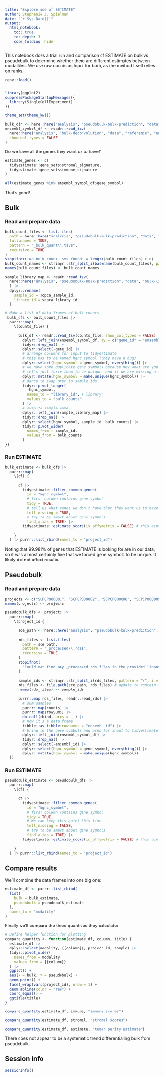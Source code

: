 ```yaml
---
title: "Explore use of ESTIMATE"
author: Stephanie J. Spielman
date: "`r Sys.Date()`"
output:
  html_notebook:
    toc: true
    toc_depth: 3
    code_folding: hide
---
```


This notebook does a trial run and comparison of ESTIMATE on bulk vs pseudobulk to determine whether there are different estimates between modalities.
We use raw counts as input for both, as the method itself relies on ranks.


```r
renv::load()


library(ggplot2)
suppressPackageStartupMessages({
  library(SingleCellExperiment)
})

theme_set(theme_bw())
```

```r
bulk_dir <- here::here("analysis", "pseudobulk-bulk-prediction", "data", "models")
ensembl_symbol_df <- readr::read_tsv(
  here::here("analysis", "bulk-deconvolution", "data", "reference", "ensembl_symbol.tsv"), 
  show_col_types = FALSE
)
```


Do we have all the genes they want us to have?
```r
estimate_genes <- c(
  tidyestimate::gene_sets$stromal_signature, 
  tidyestimate::gene_sets$immune_signature
)

all(estimate_genes %in% ensembl_symbol_df$gene_symbol)
```
That's good!


## Bulk

### Read and prepare data

```r
bulk_count_files <- list.files(
  path = here::here("analysis", "pseudobulk-bulk-prediction", "data", "scpca_data"),
  full.names = TRUE,
  pattern = "_bulk_quant\\.tsv$",
  recursive = TRUE
)
stopifnot("No bulk count TSVs found" = length(bulk_count_files) > 0)
bulk_count_names <- stringr::str_split_i(basename(bulk_count_files), pattern = "_", i = 1)
names(bulk_count_files) <- bulk_count_names

sample_library_map <- readr::read_tsv(
  here::here("analysis", "pseudobulk-bulk-prediction", "data", "bulk-library-sample-ids.tsv")
  ) |>
  dplyr::rename(
    sample_id = scpca_sample_id,
    library_id = scpca_library_id
  )

# Make a list of data frames of bulk counts
 bulk_dfs <- bulk_count_files |>
  purrr::map(
    \(counts_file) {

      bulk_df <- readr::read_tsv(counts_file, show_col_types = FALSE) |>
        dplyr::left_join(ensembl_symbol_df, by = c("gene_id" = "ensembl_id")) |>
        tidyr::drop_na() |>
        dplyr::select(-gene_id) |>
        # arrange columns for input to tidyestimate
        # this has to be named hgnc_symbol (they have a bug)
        dplyr::select(hgnc_symbol = gene_symbol, everything()) |>
        # we have some duplicate gene symbols because hey what are you gonna do!
        # let's just force them to be unique, and if we are missing a lot of genes when running the analysis this can change
        dplyr::mutate(hgnc_symbol = make.unique(hgnc_symbol)) |>
        # dance to swap over to sample ids
        tidyr::pivot_longer(
          -hgnc_symbol,
          names_to = "library_id", # library!
          values_to = "bulk_counts"
        ) |>
        # swap to sample name
        dplyr::left_join(sample_library_map) |>
        tidyr::drop_na() |>
        dplyr::select(hgnc_symbol, sample_id, bulk_counts) |>
        tidyr::pivot_wider(
          names_from = sample_id, 
          values_from = bulk_counts
        )
})
```


### Run ESTIMATE

```r
bulk_estimate <- bulk_dfs |>
  purrr::map(
    \(df) {
      
      df |> 
        tidyestimate::filter_common_genes(
          id = "hgnc_symbol", 
          # first column contains gene symbol
          tidy = TRUE,
          # tell us what genes we don't have that they want us to have
          tell_missing = TRUE, 
          # try to be smart about gene symbols  
          find_alias = TRUE) |> 
        tidyestimate::estimate_score(is_affymetrix = FALSE) # this aint no microarray
      
    }
  ) |> purrr::list_rbind(names_to = "project_id")
```

Noting that 99.981% of genes that ESTIMATE is looking for are in our data, so it was almost certainly fine that we forced gene symbols to be unique.
It likely did not affect results.

## Pseudobulk


### Read and prepare data

```r
projects <- c("SCPCP000001", "SCPCP000002", "SCPCP000006", "SCPCP000009", "SCPCP000017")
names(projects) <- projects

pseudobulk_dfs <- projects |>
  purrr::map(
    \(project_id){
      
      sce_path <- here::here("analysis", "pseudobulk-bulk-prediction", "data", "scpca_data", project_id)
      
      rds_files <- list.files(
        path = sce_path,
        pattern = "_processed\\.rds$",
        recursive = TRUE
      )
      stopifnot(
        "Could not find any _processed.rds files in the provided `input_dir`." = length(rds_files) > 0
      )
      
      sample_ids <- stringr::str_split_i(rds_files, pattern = "/", i = 1)
      rds_files <- file.path(sce_path, rds_files) # update to contain full path
      names(rds_files) <- sample_ids
      
      purrr::map(rds_files, readr::read_rds) |>
        # sum samples
        purrr::map(counts) |>
        purrr::map(rowSums) |>
        do.call(cbind, args = _ ) |>
        # now it's a data frame
        tibble::as_tibble(rownames = "ensembl_id") |>
        # bring in the gene symbols and prep for input to tidyestimate
        dplyr::left_join(ensembl_symbol_df) |>
        tidyr::drop_na() |>
        dplyr::select(-ensembl_id) |>
        dplyr::select(hgnc_symbol = gene_symbol, everything()) |>
        dplyr::mutate(hgnc_symbol = make.unique(hgnc_symbol))
  })
```

### Run ESTIMATE

```r
pseudobulk_estimate <- pseudobulk_dfs |>
  purrr::map(
    \(df) {
      
      df |> 
        tidyestimate::filter_common_genes(
          id = "hgnc_symbol", 
          # first column contains gene symbol
          tidy = TRUE,
          # We can keep this quiet this time
          tell_missing = FALSE, 
          # try to be smart about gene symbols  
          find_alias = TRUE) |> 
        tidyestimate::estimate_score(is_affymetrix = FALSE) # this aint no microarray
      
    }
  ) |> purrr::list_rbind(names_to = "project_id")
```


## Compare results

We'll combine the data frames into one big one:

```r
estimate_df <- purrr::list_rbind(
  list(
    bulk = bulk_estimate, 
    pseudobulk = pseudobulk_estimate
  ), 
  names_to = "modality"
) 
```

Finally we'll compare the three quantities they calculate:


```r
# Define helper function for plotting
compare_quantity <- function(estimate_df, column, title) {
  estimate_df |>
  dplyr::select(modality, {{column}}, project_id, sample) |>
  tidyr::pivot_wider(
    names_from = modality, 
    values_from = {{column}}
  ) |>
  ggplot() + 
  aes(x = bulk, y = pseudobulk) + 
  geom_point() + 
  facet_wrap(vars(project_id), nrow = 1) + 
  geom_abline(color = "red") + 
  coord_equal() +
  ggtitle(title)
}

```

```r
compare_quantity(estimate_df, immune, "immune scores")
```

```r
compare_quantity(estimate_df, stromal, "stromal scores")
```

```r
compare_quantity(estimate_df, estimate, "tumor purity estimate")
```


There does not appear to be a systematic trend differentiating bulk from pseudobulk. 

## Session info

```r
sessionInfo()
```